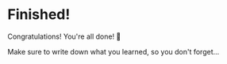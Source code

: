 # Finished!

Congratulations! You're all done! 🎉

Make sure to write down what you learned, so you don't forget...
